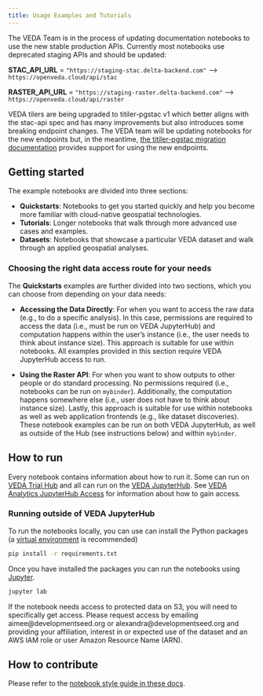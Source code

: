 ```yaml
---
title: Usage Examples and Tutorials
---
```


::: {.callout-note title="Base URL Changes"}
The VEDA Team is in the process of updating documentation notebooks to use the new stable production APIs. Currently most notebooks use deprecated staging APIs and should be updated:

**STAC_API_URL** = `"https://staging-stac.delta-backend.com"` --> `https://openveda.cloud/api/stac`

**RASTER_API_URL** = `"https://staging-raster.delta-backend.com"` --> `https://openveda.cloud/api/raster`
:::

::: {.callout-warning title="Breaking tiling endpoint changes"} 
VEDA tilers are being upgraded to titiler-pgstac v1 which better aligns with the stac-api spec and has many improvements but also introduces some breaking endpoint changes. The VEDA team will be updating notebooks for the new endpoints but, in the meantime, [the titiler-pgstac migration documentation](https://stac-utils.github.io/titiler-pgstac/latest/migrations/v1_migration/) provides support for using the new endpoints.
:::

## Getting started
The example notebooks are divided into three sections: 

- **Quickstarts**: Notebooks to get you started quickly and help you become more familiar with cloud-native geospatial technologies.
- **Tutorials**: Longer notebooks that walk through more advanced use cases and examples.
- **Datasets**: Notebooks that showcase a particular VEDA dataset and walk through an applied geospatial analyses.

### Choosing the right data access route for your needs
The **Quickstarts** examples are further divided into two sections, which you can choose from depending on your data needs:

- **Accessing the Data Directly**: For when you want to access the raw data (e.g., to do a specific analysis). In this case, permissions are required to access the data (i.e., must be run on VEDA JupyterHub) and computation happens within the user's instance (i.e., the user needs to think about instance size). This approach is suitable for use within notebooks. All examples provided in this section require VEDA JupyterHub access to run. 

- **Using the Raster API**: For when you want to show outputs to other people or do standard processing. No permissions required (i.e., notebooks can be run on `mybinder`). Additionally, the computation happens somewhere else (i.e., user does not have to think about instance size). Lastly, this approach is suitable for use within notebooks as well as web application frontends (e.g., like dataset discoveries). These notebook examples can be run on both VEDA JupyterHub, as well as outside of the Hub (see instructions below) and within `mybinder`.


## How to run

Every notebook contains information about how to run it. Some can run on [VEDA Trial Hub](https://binder.openveda.cloud/) and all can run on the [VEDA JupyterHub](https://hub.openveda.cloud/). See [VEDA Analytics JupyterHub Access](https://nasa-impact.github.io/veda-docs/veda-jh-access.html) for information about how to gain access.

### Running outside of VEDA JupyterHub

To run the notebooks locally, you can use can install the Python packages (a [virtual environment](https://docs.python.org/3/library/venv.html) is recommended)

```bash
pip install -r requirements.txt
```

Once you have installed the packages you can run the notebooks using [Jupyter](https://jupyter.org/).

```bash
jupyter lab
```

If the notebook needs access to protected data on S3, you will need to specifically get access. Please request access by emailing aimee@developmentseed.org or alexandra@developmentseed.org and providing your affiliation, interest in or expected use of the dataset and an AWS IAM role or user Amazon Resource Name (ARN).

## How to contribute

Please refer to the [notebook style guide in these docs](/instance-management/adding-content/docs-and-notebooks.qmd).
